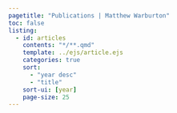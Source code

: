```yaml
---
pagetitle: "Publications | Matthew Warburton"
toc: false
listing:
  - id: articles
    contents: "*/**.qmd"
    template: ../ejs/article.ejs
    categories: true
    sort:
      - "year desc"
      - "title"
    sort-ui: [year]
    page-size: 25
---
```


